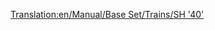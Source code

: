 [[Translation:en/Manual/Base Set/Trains/SH '40']]
{{ru/Перевод|en/Manual/Base Set/Trains/SH '40'|1}}
{{en/Manual/Base Set/Trains/Trains|Image=[[File:en/Manual/Base Set/Trains/Sh40.png]]
|Cost=£35,156 ($70.312)
|Speed=177 km/h (110 mph)
|Weight=82 t
|Power=5,000 hp (6.704 kW)
|Annual=£2,882 ($5.764)
|Designed=1973
|Lifespan=23
|Capacity=N/A
|Description=No description has been written for this train yet. If you know something about this train, feel free to edit this page and add it!
|Real-life=[https://www.wikipedia.org/wiki/British Rail Class 87 British Rail Class 87]
}}